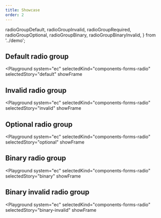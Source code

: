 ```yaml
---
title: Showcase
order: 2
---
```


  radioGroupDefault,
  radioGroupInvalid,
  radioGroupRequired,
  radioGroupOptional,
  radioGroupBinary,
  radioGroupBinaryInvalid,
} from '../demo';

## Default radio group

<Playground
  system="ec"
  selectedKind="components-forms-radio"
  selectedStory="default"
  showFrame
>
  <Html markup={radioGroupDefault} />
</Playground>

## Invalid radio group

<Playground
  system="ec"
  selectedKind="components-forms-radio"
  selectedStory="invalid"
  showFrame
>
  <Html markup={radioGroupInvalid} />
</Playground>

## Optional radio group

<Playground
  system="ec"
  selectedKind="components-forms-radio"
  selectedStory="optional"
  showFrame
>
  <Html markup={radioGroupOptional} />
</Playground>

## Binary radio group

<Playground
  system="ec"
  selectedKind="components-forms-radio"
  selectedStory="binary"
  showFrame
>
  <Html markup={radioGroupBinary} />
</Playground>

## Binary invalid radio group

<Playground
  system="ec"
  selectedKind="components-forms-radio"
  selectedStory="binary-invalid"
  showFrame
>
  <Html markup={radioGroupBinaryInvalid} />
</Playground>
